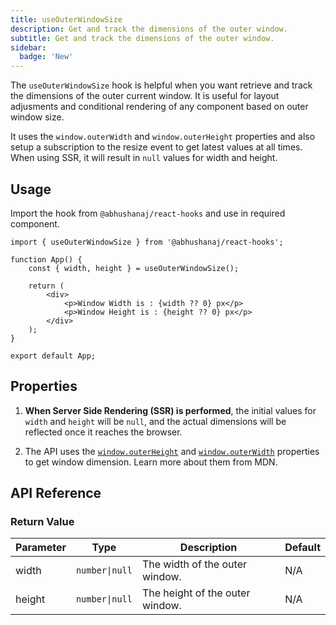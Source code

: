 ```yaml
---
title: useOuterWindowSize
description: Get and track the dimensions of the outer window.
subtitle: Get and track the dimensions of the outer window.
sidebar:
  badge: 'New'
---
```



The `useOuterWindowSize` hook is helpful when you want retrieve and track the dimensions of the outer current window. It is useful for layout adjusments and conditional rendering of any component based on outer window size.

It uses the `window.outerWidth` and `window.outerHeight` properties and also setup a subscription to the resize event to get latest values at all times.
When using SSR, it will result in `null` values for width and height.

<DemoWrapper title="useOuterWindowSize">
	<Example client:load />
</DemoWrapper>

## Usage

Import the hook from `@abhushanaj/react-hooks` and use in required component.

```tsx title="./src/App.tsx" ins={1,4, 8-9}
import { useOuterWindowSize } from '@abhushanaj/react-hooks';

function App() {
	const { width, height } = useOuterWindowSize();

	return (
		<div>
			<p>Window Width is : {width ?? 0} px</p>
			<p>Window Height is : {height ?? 0} px</p>
		</div>
	);
}

export default App;
```

## Properties

1. **When Server Side Rendering (SSR) is performed**, the initial values for `width` and `height` will be `null`, and the actual dimensions will be reflected once it reaches the browser.

2. The API uses the [`window.outerHeight`](https://developer.mozilla.org/en-US/docs/Web/API/Window/outerHeight) and [`window.outerWidth`](https://developer.mozilla.org/en-US/docs/Web/API/Window/outerWidth) properties to get window dimension. Learn more about them from MDN.

## API Reference

### Return Value

| Parameter | Type           | Description                     | Default |
| --------- | -------------- | ------------------------------- | ------- |
| width     | `number\|null` | The width of the outer window.  | N/A     |
| height    | `number\|null` | The height of the outer window. | N/A     |
